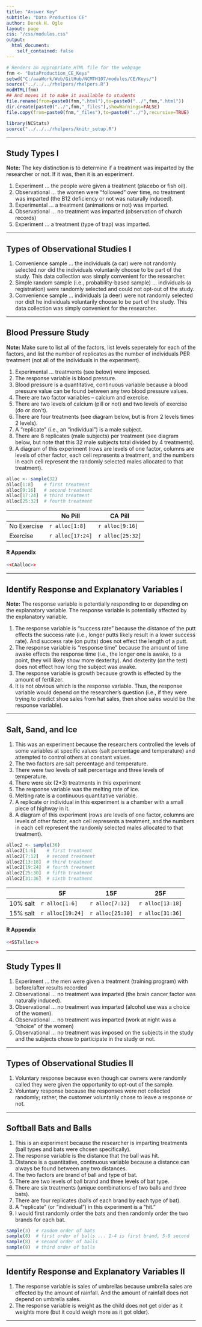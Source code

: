 ```yaml
---
title: "Answer Key"
subtitle: "Data Production CE"
author: Derek H. Ogle
layout: page
css: "/css/modules.css"
output:
  html_document:
    self_contained: false
---
```


```r
# Renders an appropriate HTML file for the webpage
fnm <- "DataProduction_CE_Keys"
setwd("C:/aaaWork/Web/GitHub/NCMTH107/modules/CE/Keys/")
source("../../../rhelpers/rhelpers.R")
modHTML(fnm)
## And moves it to make it available to students
file.rename(from=paste0(fnm,".html"),to=paste0("../",fnm,".html"))
dir.create(paste0("../",fnm,"_files"),showWarnings=FALSE)
file.copy(from=paste0(fnm,"_files"),to=paste0("../"),recursive=TRUE)

```

```r
library(NCStats)
source("../../../rhelpers/knitr_setup.R")
```

----

## Study Types I

<div class="alert alert-warning">
<strong>Note:</strong> The key distinction is to determine if a treatment was imparted by the researcher or not. If it was, then it is an experiment.
</div>

1. Experiment ... the people were given a treatment (placebo or fish oil).
1. Observational ... the women were "followed" over time, no treatment was imparted (the B12 deficiency or not was naturally induced).
1. Experimental ... a treatment (animations or not) was imparted.
1. Observational ... no treatment was imparted (observation of church records)
1. Experiment ... a treatment (type of trap) was imparted.

----

## Types of Observational Studies I
1. Convenience sample ... the individuals (a car) were not randomly selected nor did the individuals voluntarily choose to be part of the study. This data collection was simply convenient for the researcher.
1. Simple random sample (i.e., probability-based sample) ... individuals (a registration) were randomly selected and could not opt-out of the study.
1. Convenience sample ... individuals (a deer) were not randomly selected nor didt he individuals voluntarily choose to be part of the study. This data collection was simply convenient for the researcher.

----

## Blood Pressure Study

<div class="alert alert-warning">
<strong>Note:</strong> Make sure to list all of the factors, list levels seperately for each of the factors, and list the number of replicates as the number of individuals PER treatment (not all of the individuals in the experiment).
</div>


1. Experimental ... treatments (see below) were imposed.
1. The response variable is blood pressure.
1. Blood pressure is a quantitative, continuous variable because a blood pressure value can be found between any two blood pressure values.
1. There are two factor variables -- calcium and exercise.
1. There are two levels of calcium (pill or not) and two levels of exercise (do or don't).
1. There are four treatments (see diagram below, but is from 2 levels times 2 levels).
1. A "replicate" (i.e., an "individual") is a male subject.
1. There are 8 replicates (male subjects) per treatment (see diagram below, but note that this 32 male subjects total divided by 4 treatments).
1. A diagram of this experiment (rows are levels of one factor, columns are levels of other factor, each cell represents a treatment, and the numbers in each cell represent the randomly selected males allocated to that treatment).
```r
alloc <- sample(32)
alloc[1:8]    # first treatment
alloc[9:16]   # second treatment
alloc[17:24]  # third treatment
alloc[25:32]  # fourth treatment
```

|             | No Pill | CA Pill |
|-------------|---------|---------|
| No Exercise | `r alloc[1:8]` | `r alloc[9:16]` |
| Exercise    | `r alloc[17:24]` | `r alloc[25:32]` |

#### R Appendix
```r
<<CAalloc>>
```

----

## Identify Response and Explanatory Variables I
<div class="alert alert-warning">
<strong>Note:</strong> The response variable is potentially responding to or depending on the explanatory variable. The response variable is potentially affected by the explanatory variable.
</div>

1. The response variable is "success rate" because the distance of the putt effects the success rate (i.e., longer putts likely result in a lower success rate). And success rate (on putts) does not effect the length of a putt.
1. The response variable is "response time" because the amount of time awake effects the response time (i.e., the longer one is awake, to a point, they will likely show more dexterity). And dexterity (on the test) does not effect how long the subject was awake.
1. The response variable is growth because growth is effected by the amount of fertilizer.
1. It is not obvious which is the response variable. Thus, the response variable would depend on the researcher's question (i.e., if they were trying to predict shoe sales from hat sales, then shoe sales would be the response variable).

----

## Salt, Sand, and Ice
1. This was an experiment because the researchers controlled the levels of some variables at specific values (salt percentage and temperature) and attempted to control others at constant values.
1. The two factors are salt percentage and temperature.
1. There were two levels of salt percentage and three levels of temperature.
1. There were six (2*3) treatments in this experiment
1. The response variable was the melting rate of ice.
1. Melting rate is a continuous quantitative variable.
1. A replicate or individual in this experiment is a chamber with a small piece of highway in it.
1. A diagram of this experiment (rows are levels of one factor, columns are levels of other factor, each cell represents a treatment, and the numbers in each cell represent the randomly selected males allocated to that treatment).
```r
alloc2 <- sample(36)
alloc2[1:6]    # first treatment
alloc2[7:12]   # second treatment
alloc2[13:18]  # third treatment
alloc2[19:24]  # fourth treatment
alloc2[25:30]  # fifth treatment
alloc2[31:36]  # sixth treatment
```

|          | 5F      | 15F     | 25F     |
|----------|---------|---------|---------|
| 10% salt | `r alloc[1:6]` | `r alloc[7:12]` | `r alloc[13:18]` |
| 15% salt | `r alloc[19:24]` | `r alloc[25:30]` | `r alloc[31:36]` |

#### R Appendix
```r
<<SSTalloc>>
```


----

## Study Types II
1. Experiment ... the men were given a treatment (training program) with before/after results recorded
1. Observational ... no treatment was imparted (the brain cancer factor was naturally induced).
1. Observational ... no treatment was imparted (alcohol use was a choice of the women).
1. Observational ... no treatment was imparted (work at night was a "choice" of the women)
1. Observational ... no treatment was imposed on the subjects in the study and the subjects chose to participate in the study or not.

----

## Types of Observational Studies II
1. Voluntary response because even though car owners were randomly called they were given the opportunity to opt-out of the sample.
1. Voluntary response because the responses were not collected randomly; rather, the customer voluntarily chose to leave a response or not.

----

## Softball Bats and Balls
1. This is an experiment because the researcher is imparting treatments (ball types and bats were chosen specifically).
1. The response variable is the distance that the ball was hit.
1. Distance is a quantitative, continuous variable because a distance can always be found between any two distances.
1. The two factors are brand of ball and type of bat.
1. There are two levels of ball brand and three levels of bat type.
1. There are six treatments (unique combinations of two balls and three bats).
1. There are four replicates (balls of each brand by each type of bat).
1. A "replicate" (or "individual") in this experiment is a "hit."
1. I would first randomly order the bats and then randomly order the two brands for each bat.
```r
sample(3)  # random order of bats
sample(8)  # first order of balls ... 1-4 is first brand, 5-8 second
sample(8)  # second order of balls
sample(8)  # third order of balls
```

----

## Identify Response and Explanatory Variables II
1. The response variable is sales of umbrellas because umbrella sales are effected by the amount of rainfall. And the amount of rainfall does not depend on umbrella sales.
1. The response variable is weight as the child does not get older as it weights more (but it could weigh more as it got older).

----
